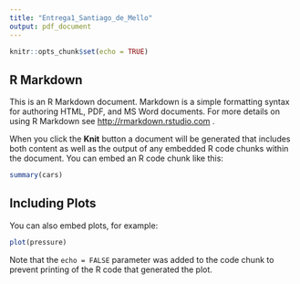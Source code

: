 ```yaml
---
title: "Entrega1_Santiago_de_Mello"
output: pdf_document
---
```


```r
knitr::opts_chunk$set(echo = TRUE)
```

## R Markdown

This is an R Markdown  document. Markdown is a simple formatting syntax for authoring HTML, PDF, and MS Word documents. For more details on using R Markdown see <http://rmarkdown.rstudio.com> .

When you click the **Knit** button a document will be generated that includes both content as well as the output of any embedded R code chunks within the document. You can embed an R code chunk like this:

```r
summary(cars)
```

## Including Plots

You can also embed plots, for example:

```r
plot(pressure)
```

Note that the `echo = FALSE` parameter was added to the code chunk to prevent printing of the R code that generated the plot.
